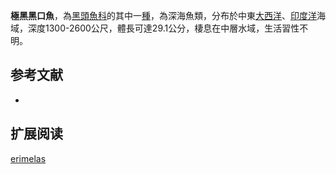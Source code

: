 {{Speciesbox
| name = 極黑黑口魚
| status = NE
| status_system = IUCN3.1
| image = 
| image_width = 250px
| genus = Narcetes
| species = erimelas
| authority = [[Alcock|Alcock]], 1890
| synonyms = 
}}

'''極黑黑口魚'''，為[[黑頭魚科|黑頭魚科]]的其中一[[種|種]]，為深海魚類，分布於中東[[大西洋|大西洋]]、[[印度洋|印度洋]]海域，深度1300-2600公尺，體長可達29.1公分，棲息在中層水域，生活習性不明。

==参考文献==
*{{FishBase_species|genus=Narcetes|species=erimelas|year=2015|month=9}}

== 扩展阅读 ==
{{refbegin}}
{{wikispecies-inline|Narcetes erimelas|極黑黑口魚}}
{{refend}}
{{Taxonbar|from=Q2264172}}

[[Category:黑口魚屬|erimelas]]